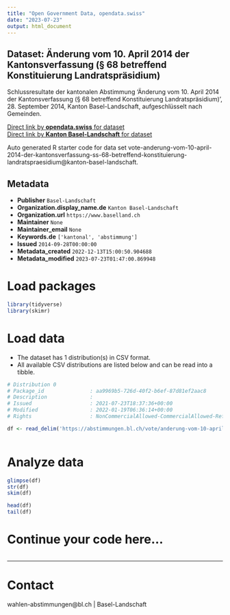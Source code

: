 ```yaml
---
title: "Open Government Data, opendata.swiss"
date: "2023-07-23"
output: html_document
---
```


## Dataset: Änderung vom 10. April 2014 der Kantonsverfassung (§ 68 betreffend Konstituierung Landratspräsidium)

Schlussresultate der kantonalen Abstimmung 'Änderung vom 10. April 2014 der Kantonsverfassung (§ 68 betreffend Konstituierung Landratspräsidium)', 28. September 2014, Kanton Basel-Landschaft, aufgeschlüsselt nach Gemeinden.

[Direct link by **opendata.swiss** for dataset](https://opendata.swiss/de/dataset/anderung-vom-10-april-2014-der-kantonsverfassung-68-betreffend-konstituierung-landratsprasidium)<br>
[Direct link by **Kanton Basel-Landschaft** for dataset](https://abstimmungen.bl.ch/vote/anderung-vom-10-april-2014-der-kantonsverfassung-ss-68-betreffend-konstituierung-landratspraesidium/data)

Auto generated R starter code for data set vote-anderung-vom-10-april-2014-der-kantonsverfassung-ss-68-betreffend-konstituierung-landratspraesidium@kanton-basel-landschaft.

## Metadata

- **Publisher** `Basel-Landschaft`
- **Organization.display_name.de** `Kanton Basel-Landschaft`
- **Organization.url** `https://www.baselland.ch`
- **Maintainer** `None`
- **Maintainer_email** `None`
- **Keywords.de** `['kantonal', 'abstimmung']`
- **Issued** `2014-09-28T00:00:00`
- **Metadata_created** `2022-12-13T15:00:50.904688`
- **Metadata_modified** `2023-07-23T01:47:00.869948`


# Load packages

```r

library(tidyverse)
library(skimr)

```

# Load data

-   The dataset has 1 distribution(s) in CSV format.
-   All available CSV distributions are listed below and can be read into a tibble.

```r

# Distribution 0
# Package_id               : aa9969b5-726d-40f2-b6ef-87d81ef2aac8
# Description              : 
# Issued                   : 2021-07-23T18:37:36+00:00
# Modified                 : 2022-01-19T06:36:14+00:00
# Rights                   : NonCommercialAllowed-CommercialAllowed-ReferenceRequired

df <- read_delim('https://abstimmungen.bl.ch/vote/anderung-vom-10-april-2014-der-kantonsverfassung-ss-68-betreffend-konstituierung-landratspraesidium/data-csv')



```

# Analyze data

```r

glimpse(df)
str(df)
skim(df)

head(df)
tail(df)

```

# Continue your code here...

```r

```

------------------------------------------------------------------------

# Contact

wahlen-abstimmungen@bl.ch | Basel-Landschaft
